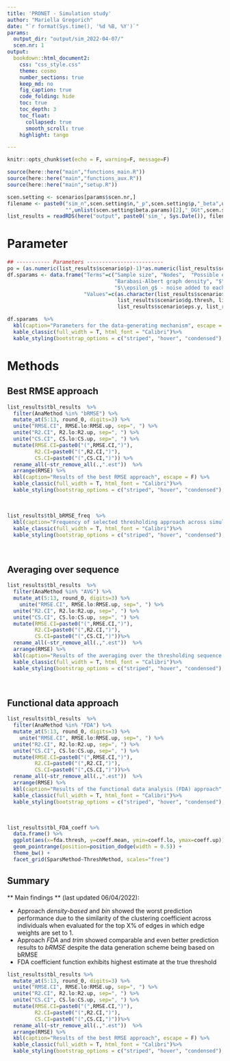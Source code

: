 ```yaml
---
title: 'PRONET - Simulation study'
author: "Mariella Gregorich"
date: "`r format(Sys.time(), '%d %B, %Y')`"
params:
  output_dir: "output/sim_2022-04-07/"
  scen.nr: 1
output: 
  bookdown::html_document2:
    css: "css_style.css"
    theme: cosmo
    number_sections: true
    keep_md: no
    fig_caption: true
    code_folding: hide
    toc: true
    toc_depth: 3
    toc_float: 
      collapsed: true
      smooth_scroll: true
    highlight: tango

---
```




```r
knitr::opts_chunk$set(echo = F, warning=F, message=F)

source(here::here("main","functions_main.R"))
source(here::here("main","functions_aux.R"))
source(here::here("main","setup.R"))
```


```r
scen.setting <- scenarios[params$scen.nr,]
filename <- paste0("sim_n",scen.setting$n,"_p",scen.setting$p,"_beta",unlist(scen.setting$beta.params)[1],
                   "",unlist(scen.setting$beta.params)[2],"_DGt",scen.setting$dg.thresh,"_epsY",scen.setting$eps.y,".rds")
list_results = readRDS(here("output", paste0('sim_', Sys.Date()), filename))
```


# Parameter

```r
## ----------- Parameters -------------------------
po = (as.numeric(list_results$scenario$p)-1)*as.numeric(list_results$scenario$p)/2
df.sparams <- data.frame("Terms"=c("Sample size", "Nodes",  "Possible edges","Latent processes","True threshold $\\tau$",
                                   "Barabasi-Albert graph density", "$\\epsilon_y$: noise added to Y",
                                   "$\\epsilon_g$ - noise added to each graph &emsp;", "True $R^2$"),
                         "Values"=c(as.character(list_results$scenario$n),list_results$scenario$p, po, list_results$scenario$q,
                                    list_results$scenario$dg.thresh, list_results$scenario$BA.density,
                                    list_results$scenario$eps.y, list_results$scenario$eps.g, list_results$scenario$true.R2))

```


```r
df.sparams  %>%
  kbl(caption="Parameters for the data-generating mechanism", escape = F) %>%
  kable_classic(full_width = T, html_font = "Calibri")%>%
  kable_styling(bootstrap_options = c("striped", "hover", "condensed"), full_width = F, position = "left",fixed_thead = T)
```


# Methods


## Best RMSE approach

```r
list_results$tbl_results  %>%
  filter(AnaMethod %in% "bRMSE") %>%
  mutate_at(5:13, round_0, digits=3) %>%
  unite("RMSE.CI", RMSE.lo:RMSE.up, sep=", ") %>%
  unite("R2.CI", R2.lo:R2.up, sep=", ") %>%
  unite("CS.CI", CS.lo:CS.up, sep=", ") %>%
  mutate(RMSE.CI=paste0("(",RMSE.CI,")"),
         R2.CI=paste0("(",R2.CI,")"),
         CS.CI=paste0("(",CS.CI,")")) %>%  
  rename_all(~str_remove_all(.,".est"))  %>%
  arrange(RMSE) %>%
  kbl(caption="Results of the best RMSE approach", escape = F) %>%
  kable_classic(full_width = T, html_font = "Calibri")%>%
  kable_styling(bootstrap_options = c("striped", "hover", "condensed"), full_width = T, position = "left",fixed_thead = T)
```
<br>

```r
list_results$tbl_bRMSE_freq  %>%
  kbl(caption="Frequency of selected thresholding approach across simulations runs of the best RMSE approach", escape = F) %>%
  kable_classic(full_width = T, html_font = "Calibri")%>%
  kable_styling(bootstrap_options = c("striped", "hover", "condensed"), full_width = T, position = "left",fixed_thead = T)
```

<br>

## Averaging over sequence
```r
list_results$tbl_results  %>%
  filter(AnaMethod %in% "AVG") %>%
  mutate_at(5:13, round_0, digits=3) %>%
    unite("RMSE.CI", RMSE.lo:RMSE.up, sep=", ") %>%
  unite("R2.CI", R2.lo:R2.up, sep=", ") %>%
  unite("CS.CI", CS.lo:CS.up, sep=", ") %>%
  mutate(RMSE.CI=paste0("(",RMSE.CI,")"),
         R2.CI=paste0("(",R2.CI,")"),
         CS.CI=paste0("(",CS.CI,")"))%>%  
  rename_all(~str_remove_all(.,".est"))  %>%
  arrange(RMSE) %>%
  kbl(caption="Results of the averaging over the thresholding sequence approach", escape = F) %>%
  kable_classic(full_width = T, html_font = "Calibri")%>%
  kable_styling(bootstrap_options = c("striped", "hover", "condensed"), full_width = T, position = "left",fixed_thead = T)
```

<br>

## Functional data approach

```r
list_results$tbl_results  %>%
  filter(AnaMethod %in% "FDA") %>%
  mutate_at(5:13, round_0, digits=3) %>%
    unite("RMSE.CI", RMSE.lo:RMSE.up, sep=", ") %>%
  unite("R2.CI", R2.lo:R2.up, sep=", ") %>%
  unite("CS.CI", CS.lo:CS.up, sep=", ") %>%
  mutate(RMSE.CI=paste0("(",RMSE.CI,")"),
         R2.CI=paste0("(",R2.CI,")"),
         CS.CI=paste0("(",CS.CI,")"))%>% 
  rename_all(~str_remove_all(.,".est"))  %>%
  arrange(RMSE) %>%
  kbl(caption="Results of the functional data analysis (FDA) approach", escape = F) %>%
  kable_classic(full_width = T, html_font = "Calibri")%>%
  kable_styling(bootstrap_options = c("striped", "hover", "condensed"), full_width = T, position = "left",fixed_thead = T)
```

<br>

```r
list_results$tbl_FDA_coeff %>%
  data.frame() %>%
  ggplot(aes(x=fda.thresh, y=coeff.mean, ymin=coeff.lo, ymax=coeff.up)) +
  geom_pointrange(position=position_dodge(width = 0.5)) +
  theme_bw() +
  facet_grid(SparsMethod~ThreshMethod, scales="free")
```

## Summary 

** Main findings ** (last updated 06/04/2022):\

+ Approach *density-based* and *bin* showed the worst prediction performance due to the similarity of the clustering coefficient across individuals when evaluated for the top X% of edges in which edge weights are set to 1.
+ Approach *FDA* and *trim* showed comparable and even better prediction results to *bRMSE* despite the data generation scheme being based on bRMSE
+ FDA coefficient function exhibits highest estimate at the true threshold



```r
list_results$tbl_results %>%
  mutate_at(5:13, round_0, digits=3) %>%
  unite("RMSE.CI", RMSE.lo:RMSE.up, sep=", ") %>%
  unite("R2.CI", R2.lo:R2.up, sep=", ") %>%
  unite("CS.CI", CS.lo:CS.up, sep=", ") %>%
  mutate(RMSE.CI=paste0("(",RMSE.CI,")"),
         R2.CI=paste0("(",R2.CI,")"),
         CS.CI=paste0("(",CS.CI,")"))%>%  
  rename_all(~str_remove_all(.,".est"))  %>%
  arrange(RMSE) %>%
  kbl(caption="Results of the best RMSE approach", escape = F) %>%
  kable_classic(full_width = T, html_font = "Calibri")%>%
  kable_styling(bootstrap_options = c("striped", "hover", "condensed"), full_width = T, position = "left",fixed_thead = T)
```


